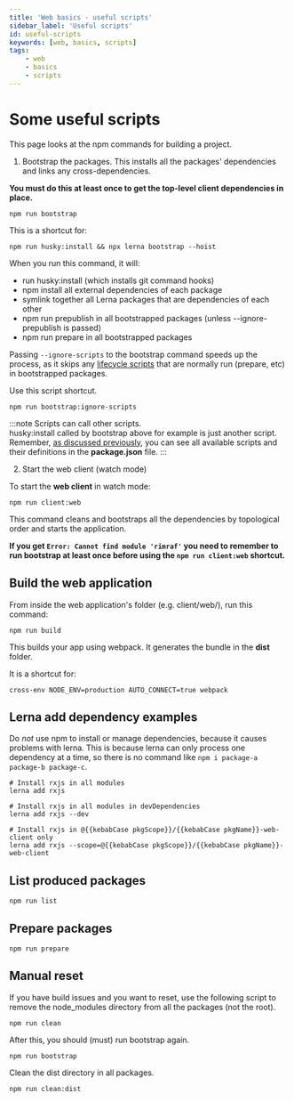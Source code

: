 ```yaml
---
title: 'Web basics - useful scripts'
sidebar_label: 'Useful scripts'
id: useful-scripts
keywords: [web, basics, scripts]
tags:
    - web
    - basics
    - scripts
---
```


# Some useful scripts
This page looks at the npm commands for building a project.

1. Bootstrap the packages.
This installs all the  packages' dependencies and links any cross-dependencies.

**You must do this at least once to get the top-level client dependencies in place.**

```shell
npm run bootstrap
```

This is a shortcut for:
```shell
npm run husky:install && npx lerna bootstrap --hoist
```

When you run this command, it will:
- run husky:install (which installs git command hooks)
- npm install all external dependencies of each package
- symlink together all Lerna packages that are dependencies of each other
- npm run prepublish in all bootstrapped packages (unless --ignore-prepublish is passed)
- npm run prepare in all bootstrapped packages

Passing `--ignore-scripts` to the bootstrap command speeds up the process, as it skips any [lifecycle scripts](https://docs.npmjs.com/cli/v9/using-npm/scripts#life-cycle-scripts) that are normally run (prepare, etc) in bootstrapped packages.

Use this script shortcut.
```shell
npm run bootstrap:ignore-scripts
```

:::note
Scripts can call other scripts.<br />
husky:install called by bootstrap above for example is just another script.<br />
Remember, [as discussed previously](../package-json-basics#scripts), you can see all available scripts and their definitions in the **package.json** file. 
:::

2. Start the web client (watch mode)

To start the **web client** in watch mode:

```shell
npm run client:web
```

This command cleans and bootstraps all the dependencies by topological order and starts the application.

**If you get `Error: Cannot find module 'rimraf'` you need to remember to run bootstrap at least once before using the
`npm run client:web` shortcut.**

## Build the web application 

From inside the web application's folder (e.g. client/web/), run this command:

```shell
npm run build
```

This builds your app using webpack. It generates the bundle in the **dist** folder.

It is a shortcut for:
```shell
cross-env NODE_ENV=production AUTO_CONNECT=true webpack
```

## Lerna add dependency examples

Do *not* use npm to install or manage dependencies, because it causes problems with lerna. This is because lerna can
only process one dependency at a time, so there is no command like `npm i package-a package-b package-c`.

```shell
# Install rxjs in all modules
lerna add rxjs

# Install rxjs in all modules in devDependencies
lerna add rxjs --dev

# Install rxjs in @{{kebabCase pkgScope}}/{{kebabCase pkgName}}-web-client only
lerna add rxjs --scope=@{{kebabCase pkgScope}}/{{kebabCase pkgName}}-web-client
```

## List produced packages

```shell
npm run list
```

## Prepare packages

```shell
npm run prepare
```

## Manual reset
If you have build issues and you want to reset, use the following script to remove the node_modules directory from all the packages (not the root).

```shell
npm run clean
```

After this, you should (must) run bootstrap again.

```shell
npm run bootstrap
```

Clean the dist directory in all packages.

```shell
npm run clean:dist
```


